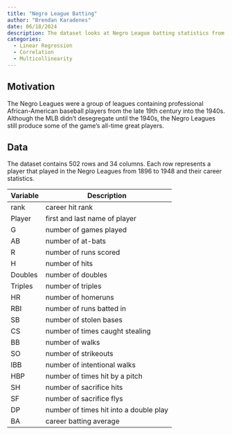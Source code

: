 ```yaml
---
title: "Negro League Batting"
author: "Brendan Karadenes"
date: 06/18/2024
description: The dataset looks at Negro League batting statistics from 1886 to 1948.
categories:
  - Linear Regression
  - Correlation
  - Multicollinearity
---
```


## Motivation

The Negro Leagues were a group of leagues containing professional African-American baseball players from the late 19th century into the 1940s. Although the MLB didn't desegregate until the 1940s, the Negro Leagues still produce some of the game's all-time great players.

## Data

The dataset contains 502 rows and 34 columns. Each row represents a player that played in the Negro Leagues from 1896 to 1948 and their career statistics.

| Variable | Description                     |
|----------|---------------------------------|
| rank     | career hit rank                 |
| Player   | first and last name of player   |
| G        | number of games played          |
| AB       | number of at-bats               |
| R        | number of runs scored           |
| H        | number of hits                  |
| Doubles  | number of doubles               |
| Triples  | number of triples               |
| HR       | number of homeruns              |
| RBI      | number of runs batted in        |
| SB       | number of stolen bases          |
| CS       | number of times caught stealing |
| BB       | number of walks                 |
| SO       | number of strikeouts            |
| IBB      | number of intentional walks     |
| HBP      | number of times hit by a pitch  |
| SH | number of sacrifice hits |
| SF | number of sacrifice flys |
| DP | number of times hit into a double play |
| BA | career batting average |


